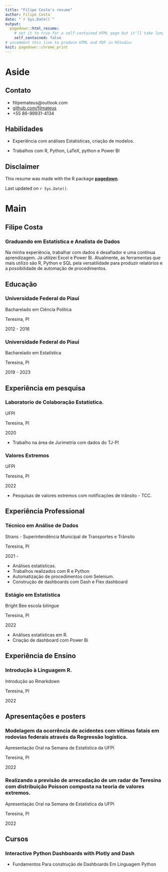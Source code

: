 ```yaml
---
title: "Filipe Costa's resume"
author: Filipe Costa
date: "`r Sys.Date()`"
output:
  pagedown::html_resume:
    # set it to true for a self-contained HTML page but it'll take longer to render
    self_contained: false
# uncomment this line to produce HTML and PDF in RStudio:
knit: pagedown::chrome_print
---
```


# Aside

## Contato {#contact}

-   <i class="fa fa-envelope"></i> filipemateus\@outlook.com
-   <i class="fa fa-github"></i> [github.com/filmateus](https://github.com/filmateus)
-   <i class="fa fa-phone"></i> +55 86-99931-4134

## Habilidades {#Habilidades}

-   Experiência com análises Estatísticas, criação de modelos.

-   Trabalhos com R, Python, LaTeX, python e Power BI

## Disclaimer {#disclaimer}

This resume was made with the R package [**pagedown**](https://github.com/rstudio/pagedown).

Last updated on `r Sys.Date()`.

# Main

## Filipe Costa {#title}

### Graduando em Estatística e Analista de Dados

Na minha experiência, trabalhar com dados é desafiador e uma contínua aprendizagem. Já utilizei Excel e Power Bi. Atualmente, as ferramentas que mais utilizo são R, Python e SQL pela versatilidade para produzir relatórios e a possibilidade de automação de procedimentos.

## Educação {data-icon="graduation-cap" data-concise="true"}

### Universidade Federal do Piauí

Bacharelado em Ciência Política

Teresina, PI

2012 - 2016

### Universidade Federal do Piauí

Bacharelado em Estatística

Teresina, PI

2019 - 2023

## Experiência em pesquisa {data-icon="laptop"}

### Laboratorio de Colaboração Estatística.

UFPI

Teresina, PI

2020

-   Trabalho na área de Jurimetria com dados do TJ-PI

### Valores Extremos

UFPI

Teresina, PI

2022

-   Pesquisas de valores extremos com notificações de trânsito - TCC.

## Experiência Professional {data-icon="suitcase"}

### Técnico em Análise de Dados

Strans - Superintendência Municipal de Transportes e Trânsito

Teresina, PI

2021 -

::: concise
-   Análises estatísticas.
-   Trabalhos realizados com R e Python
-   Automatização de procedimentos com Selenium.
-   Construção de dashboards com Dash e Flex dashboard
:::

### Estágio em Estatística

Bright Bee escola bilíngue

Teresina, PI

2022

::: concise
-   Análises estatísticas em R.
-   Criação de dashboard com Power Bi
:::

## Experiência de Ensino {data-icon="chalkboard-teacher"}

### Introdução à Linguagem R.

Introdução ao Rmarkdown

Teresina, PI

2022

## Apresentações e posters {data-icon="file"}

### Modelagem da ocorrência de acidentes com vítimas fatais em rodovias federais através da Regressão logística.

Apresentação Oral na Semana de Estatística da UFPI

Teresina, PI

2022

### Realizando a previsão de arrecadação de um radar de Teresina com distribuição Poisson composta na teoria de valores extremos.

Apresentação Oral na Semana de Estatística da UFPI

Teresina, PI

2022

## Cursos {data-icon="graduation-cap" data-concise="true"}

### Interactive Python Dashboards with Plotly and Dash

::: concise
-   Fundamentos Para construção de Dashboards Em Linguagem Python
:::
